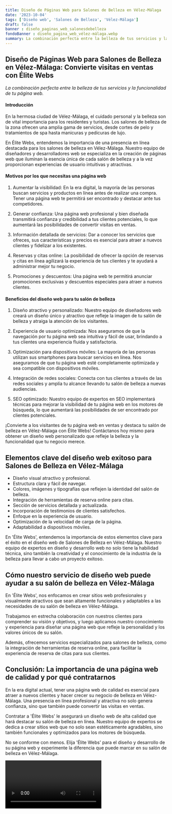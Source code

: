 ```yaml
---
title: Diseño de Páginas Web para Salones de Belleza en Vélez-Málaga
date: '2023-10-04'
tags: ['Diseño web', 'Salones de Belleza', 'Vélez-Málaga']
draft: false
banner : diseño_paginas_web_salonesdebelleza
fondoBanner : diseño_pagina_web_vélez-málaga.webp
summary: La combinación perfecta entre la belleza de tus servicios y la funcionalidad de tu página web.
---
```


## Diseño de Páginas Web para Salones de Belleza en Vélez-Málaga: Convierte visitas en ventas con Élite Webs

*La combinación perfecta entre la belleza de tus servicios y la funcionalidad de tu página web.*

#### Introducción

En la hermosa ciudad de Vélez-Málaga, el cuidado personal y la belleza son de vital importancia para los residentes y turistas. Los salones de belleza de la zona ofrecen una amplia gama de servicios, desde cortes de pelo y tratamientos de spa hasta manicuras y pedicuras de lujo. 

En Élite Webs, entendemos la importancia de una presencia en línea destacada para los salones de belleza en Vélez-Málaga. Nuestro equipo de diseñadores y desarrolladores web se especializa en la creación de páginas web que iluminan la esencia única de cada salón de belleza y a la vez proporcionan experiencias de usuario intuitivas y atractivas.

#### Motivos por los que necesitas una página web

1. Aumentar la visibilidad: En la era digital, la mayoría de las personas buscan servicios y productos en línea antes de realizar una compra. Tener una página web te permitirá ser encontrado y destacar ante tus competidores.

2. Generar confianza: Una página web profesional y bien diseñada transmitirá confianza y credibilidad a tus clientes potenciales, lo que aumentará las posibilidades de convertir visitas en ventas.

3. Información detallada de servicios: Dar a conocer los servicios que ofreces, sus características y precios es esencial para atraer a nuevos clientes y fidelizar a los existentes.

4. Reservas y citas online: La posibilidad de ofrecer la opción de reservas y citas en línea agilizará la experiencia de tus clientes y te ayudará a administrar mejor tu negocio.

5. Promociones y descuentos: Una página web te permitirá anunciar promociones exclusivas y descuentos especiales para atraer a nuevos clientes.

#### Beneficios del diseño web para tu salón de belleza

1. Diseño atractivo y personalizado: Nuestro equipo de diseñadores web creará un diseño único y atractivo que refleje la imagen de tu salón de belleza y atraiga la atención de los visitantes.

2. Experiencia de usuario optimizada: Nos aseguramos de que la navegación por tu página web sea intuitiva y fácil de usar, brindando a tus clientes una experiencia fluida y satisfactoria.

3. Optimización para dispositivos móviles: La mayoría de las personas utilizan sus smartphones para buscar servicios en línea. Nos aseguramos de que tu página web esté completamente optimizada y sea compatible con dispositivos móviles.

4. Integración de redes sociales: Conecta con tus clientes a través de las redes sociales y amplía tu alcance llevando tu salón de belleza a nuevas audiencias.

5. SEO optimizado: Nuestro equipo de expertos en SEO implementará técnicas para mejorar la visibilidad de tu página web en los motores de búsqueda, lo que aumentará las posibilidades de ser encontrado por clientes potenciales.

¡Convierte a los visitantes de tu página web en ventas y destaca tu salón de belleza en Vélez-Málaga con Élite Webs! Contáctanos hoy mismo para obtener un diseño web personalizado que refleje la belleza y la funcionalidad que tu negocio merece.

<GifSeo />

<Cta />

## Elementos clave del diseño web exitoso para Salones de Belleza en Vélez-Málaga

- Diseño visual atractivo y profesional.
- Estructura clara y fácil de navegar.
- Colores, imágenes y tipografías que reflejen la identidad del salón de belleza.
- Integración de herramientas de reserva online para citas.
- Sección de servicios detallada y actualizada.
- Incorporación de testimonios de clientes satisfechos.
- Enfoque en la experiencia de usuario.
- Optimización de la velocidad de carga de la página.
- Adaptabilidad a dispositivos móviles.

En 'Élite Webs', entendemos la importancia de estos elementos clave para el éxito en el diseño web de Salones de Belleza en Vélez-Málaga. Nuestro equipo de expertos en diseño y desarrollo web no solo tiene la habilidad técnica, sino también la creatividad y el conocimiento de la industria de la belleza para llevar a cabo un proyecto exitoso.

## Cómo nuestro servicio de diseño web puede ayudar a su salón de belleza en Vélez-Málaga

En 'Élite Webs', nos enfocamos en crear sitios web profesionales y visualmente atractivos que sean altamente funcionales y adaptables a las necesidades de su salón de belleza en Vélez-Málaga.

Trabajamos en estrecha colaboración con nuestros clientes para comprender su visión y objetivos, y luego aplicamos nuestro conocimiento y experiencia para diseñar una página web que refleje la personalidad y los valores únicos de su salón.

Además, ofrecemos servicios especializados para salones de belleza, como la integración de herramientas de reserva online, para facilitar la experiencia de reserva de citas para sus clientes.

## Conclusión: La importancia de una página web de calidad y por qué contratarnos

En la era digital actual, tener una página web de calidad es esencial para atraer a nuevos clientes y hacer crecer su negocio de belleza en Vélez-Málaga. Una presencia en línea profesional y atractiva no solo genera confianza, sino que también puede convertir las visitas en ventas.

Contratar a 'Élite Webs' le asegurará un diseño web de alta calidad que hará destacar su salón de belleza en línea. Nuestro equipo de expertos se dedica a crear sitios web que no solo sean estéticamente agradables, sino también funcionales y optimizados para los motores de búsqueda.

No se conforme con menos. Elija 'Élite Webs' para el diseño y desarrollo de su página web y experimente la diferencia que puede marcar en su salón de belleza en Vélez-Málaga.

<Video />

<CtaBot job='Salones de Belleza' city='Vélez-Málaga'/>

<Gmaps query='Vélez-Málaga+españa+maps' />